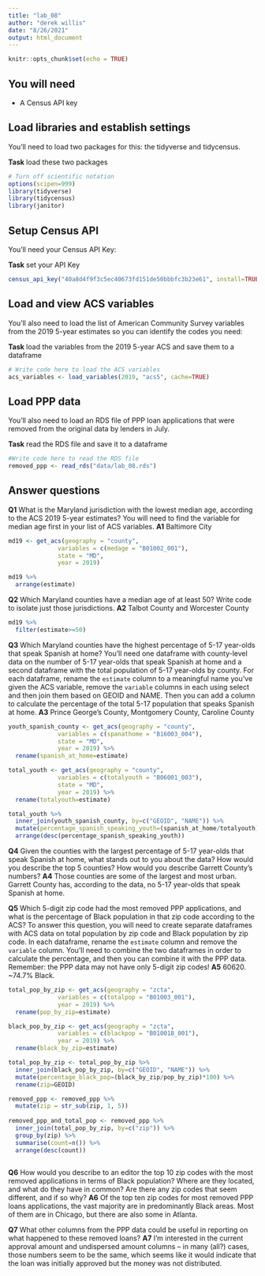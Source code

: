 ```yaml
---
title: "lab_08"
author: "derek willis"
date: "8/26/2021"
output: html_document
---
```


```r
knitr::opts_chunk$set(echo = TRUE)
```

## You will need

* A Census API key

## Load libraries and establish settings

You'll need to load two packages for this: the tidyverse and tidycensus.

**Task** load these two packages

```r
# Turn off scientific notation
options(scipen=999)
library(tidyverse)
library(tidycensus)
library(janitor)
```

## Setup Census API

You'll need your Census API Key:

**Task** set your API Key

```r
census_api_key("40a8d4f9f3c5ec40673fd151de50bbbfc3b23e61", install=TRUE)
```

## Load and view ACS variables

You'll also need to load the list of American Community Survey variables from the 2019 5-year estimates so you can identify the codes you need:

**Task** load the variables from the 2019 5-year ACS and save them to a dataframe

```r
# Write code here to load the ACS variables
acs_variables <- load_variables(2019, "acs5", cache=TRUE)
```

## Load PPP data

You'll also need to load an RDS file of PPP loan applications that were removed from the original data by lenders in July.

**Task** read the RDS file and save it to a dataframe

```r
#Write code here to read the RDS file
removed_ppp <- read_rds("data/lab_08.rds")
```

## Answer questions

**Q1** What is the Maryland jurisdiction with the lowest median age, according to the ACS 2019 5-year estimates? You will need to find the variable for median age first in your list of ACS variables.
**A1**
Baltimore City
```r
md19 <- get_acs(geography = "county",
              variables = c(medage = "B01002_001"),
              state = "MD",
              year = 2019)

md19 %>% 
  arrange(estimate)
```

**Q2** Which Maryland counties have a median age of at least 50? Write code to isolate just those jurisdictions.
**A2**
Talbot County and Worcester County
```r
md19 %>% 
  filter(estimate>=50)
```

**Q3** Which Maryland counties have the highest percentage of 5-17 year-olds that speak Spanish at home? You'll need one dataframe with county-level data on the number of 5-17 year-olds that speak Spanish at home and a second dataframe with the total population of 5-17 year-olds by county. For each dataframe, rename the `estimate` column to a meaningful name you've given the ACS variable, remove the `variable` columns in each using select and then join them based on GEOID and NAME. Then you can add a column to calculate the percentage of the total 5-17 population that speaks Spanish at home.
**A3**
Prince George's County, Montgomery County, Caroline County
```r
youth_spanish_county <- get_acs(geography = "county",
              variables = c(spanathome = "B16003_004"),
              state = "MD",
              year = 2019) %>% 
  rename(spanish_at_home=estimate)

total_youth <- get_acs(geography = "county",
              variables = c(totalyouth = "B06001_003"),
              state = "MD",
              year = 2019) %>% 
  rename(totalyouth=estimate)

total_youth %>%
  inner_join(youth_spanish_county, by=c("GEOID", "NAME")) %>% 
  mutate(percentage_spanish_speaking_youth=(spanish_at_home/totalyouth)*100) %>% 
  arrange(desc(percentage_spanish_speaking_youth))

```

**Q4** Given the counties with the largest percentage of 5-17 year-olds that speak Spanish at home, what stands out to you about the data? How would you describe the top 5 counties? How would you describe Garrett County's numbers?
**A4**
Those counties are some of the largest and most urban. Garrett County has, according to the data, no 5-17 year-olds that speak Spanish at home.

**Q5** Which 5-digit zip code had the most removed PPP applications, and what is the percentage of Black population in that zip code according to the ACS? To answer this question, you will need to create separate dataframes with ACS data on total population by zip code and Black population by zip code. In each dataframe, rename the `estimate` column and remove the `variable` column. You'll need to combine the two dataframes in order to calculate the percentage, and then you can combine it with the PPP data. Remember: the PPP data may not have only 5-digit zip codes!
**A5**
60620. ~74.7% Black.
```r
total_pop_by_zip <- get_acs(geography = "zcta",
              variables = c(totalpop = "B01003_001"),
              year = 2019) %>% 
  rename(pop_by_zip=estimate)

black_pop_by_zip <- get_acs(geography = "zcta",
              variables = c(blackpop = "B01001B_001"),
              year = 2019) %>% 
  rename(black_by_zip=estimate)

total_pop_by_zip <- total_pop_by_zip %>% 
  inner_join(black_pop_by_zip, by=c("GEOID", "NAME")) %>% 
  mutate(percentage_black_pop=(black_by_zip/pop_by_zip)*100) %>% 
  rename(zip=GEOID)

removed_ppp <- removed_ppp %>% 
  mutate(zip = str_sub(zip, 1, 5))
  
removed_ppp_and_total_pop <- removed_ppp %>% 
  inner_join(total_pop_by_zip, by=c("zip")) %>% 
  group_by(zip) %>% 
  summarise(count=n()) %>% 
  arrange(desc(count))
  
```


**Q6** How would you describe to an editor the top 10 zip codes with the most removed applications in terms of Black population? Where are they located, and what do they have in common? Are there any zip codes that seem different, and if so why?
**A6**
Of the top ten zip codes for most removed PPP loans applications, the vast majority are in predominantly Black areas. Most of them are in Chicago, but there are also some in Atlanta.

**Q7** What other columns from the PPP data could be useful in reporting on what happened to these removed loans?
**A7**
I'm interested in the current approval amount and undispersed amount columns -- in many (all?) cases, those numbers seem to be the same, which seems like it would indicate that the loan was initially approved but the money was not distributed.